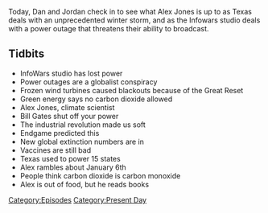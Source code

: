 {{DEFAULTSORT:
    #_EPISODE_0532:February 15, 2021
}}{{Episode
    | title           = February 15, 2021
    | caption         = Listen to this episode on [https://knowledgefight.libsyn.com/532-february-15-2021 Libsyn] [https://open.spotify.com/episode/2Yqsj6xmCWTbUiItOh313B Spotify], Read the [[Transcript/532: February 15, 2021|Unofficial Transcript]]
    | episodeNumber   = 532
    | length          = 00:47:55
    | airDate         = February 17, 2021
    | coverageDate    = February 15, 2021
    | episodeType     = [[:Category:Present Day|Present Day]]
    | oocDrop         = Dogs understand property rights
    | previousEpisode = [[531: February 14, 2021]]
    | nextEpisode     = [[533: February 17, 2021]]
}}

{{Stub}}

Today, Dan and Jordan check in to see what Alex Jones is up to as Texas deals with an unprecedented winter storm, and as the Infowars studio deals with a power outage that threatens their ability to broadcast.

==Tidbits==

*InfoWars studio has lost power
*Power outages are a globalist conspiracy
*Frozen wind turbines caused blackouts because of the Great Reset
*Green energy says no carbon dioxide allowed
*Alex Jones, climate scientist
*Bill Gates shut off your power
*The industrial revolution made us soft
*Endgame predicted this
*New global extinction numbers are in
*Vaccines are still bad
*Texas used to power 15 states
*Alex rambles about January 6th
*People think carbon dioxide is carbon monoxide
*Alex is out of food, but he reads books

[[Category:Episodes]]
[[Category:Present Day]]
